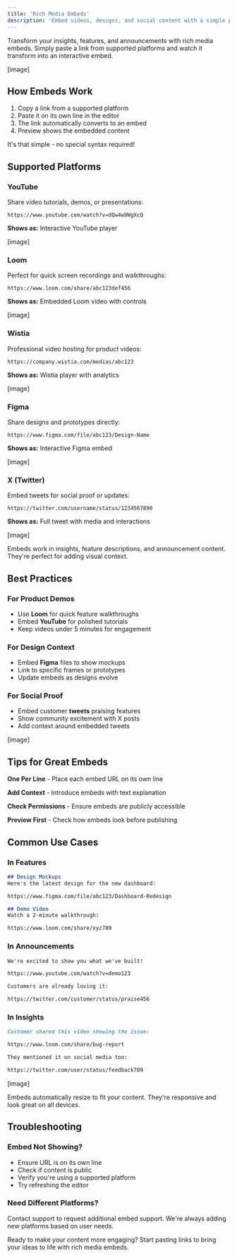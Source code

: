 ```yaml
---
title: 'Rich Media Embeds'
description: 'Embed videos, designs, and social content with a simple paste'
---
```


Transform your insights, features, and announcements with rich media embeds. Simply paste a link from supported platforms and watch it transform into an interactive embed.

[image]

## How Embeds Work

1. Copy a link from a supported platform
2. Paste it on its own line in the editor
3. The link automatically converts to an embed
4. Preview shows the embedded content

It's that simple - no special syntax required!

## Supported Platforms

### YouTube
Share video tutorials, demos, or presentations:
```
https://www.youtube.com/watch?v=dQw4w9WgXcQ
```

**Shows as:** Interactive YouTube player

[image]

### Loom
Perfect for quick screen recordings and walkthroughs:
```
https://www.loom.com/share/abc123def456
```

**Shows as:** Embedded Loom video with controls

[image]

### Wistia
Professional video hosting for product videos:
```
https://company.wistia.com/medias/abc123
```

**Shows as:** Wistia player with analytics

[image]

### Figma
Share designs and prototypes directly:
```
https://www.figma.com/file/abc123/Design-Name
```

**Shows as:** Interactive Figma embed

[image]

### X (Twitter)
Embed tweets for social proof or updates:
```
https://twitter.com/username/status/1234567890
```

**Shows as:** Full tweet with media and interactions

[image]

<Info>
Embeds work in insights, feature descriptions, and announcement content. They're perfect for adding visual context.
</Info>

## Best Practices

### For Product Demos
- Use **Loom** for quick feature walkthroughs
- Embed **YouTube** for polished tutorials
- Keep videos under 5 minutes for engagement

### For Design Context
- Embed **Figma** files to show mockups
- Link to specific frames or prototypes
- Update embeds as designs evolve

### For Social Proof
- Embed customer **tweets** praising features
- Show community excitement with X posts
- Add context around embedded tweets

[image]

## Tips for Great Embeds

**One Per Line** - Place each embed URL on its own line

**Add Context** - Introduce embeds with text explanation

**Check Permissions** - Ensure embeds are publicly accessible

**Preview First** - Check how embeds look before publishing

## Common Use Cases

### In Features
```markdown
## Design Mockups
Here's the latest design for the new dashboard:

https://www.figma.com/file/abc123/Dashboard-Redesign

## Demo Video
Watch a 2-minute walkthrough:

https://www.loom.com/share/xyz789
```

### In Announcements
```markdown
We're excited to show you what we've built!

https://www.youtube.com/watch?v=demo123

Customers are already loving it:

https://twitter.com/customer/status/praise456
```

### In Insights
```markdown
Customer shared this video showing the issue:

https://www.loom.com/share/bug-report

They mentioned it on social media too:

https://twitter.com/user/status/feedback789
```

[image]

<Tip>
Embeds automatically resize to fit your content. They're responsive and look great on all devices.
</Tip>

## Troubleshooting

### Embed Not Showing?
- Ensure URL is on its own line
- Check if content is public
- Verify you're using a supported platform
- Try refreshing the editor

### Need Different Platforms?
Contact support to request additional embed support. We're always adding new platforms based on user needs.

Ready to make your content more engaging? Start pasting links to bring your ideas to life with rich media embeds.